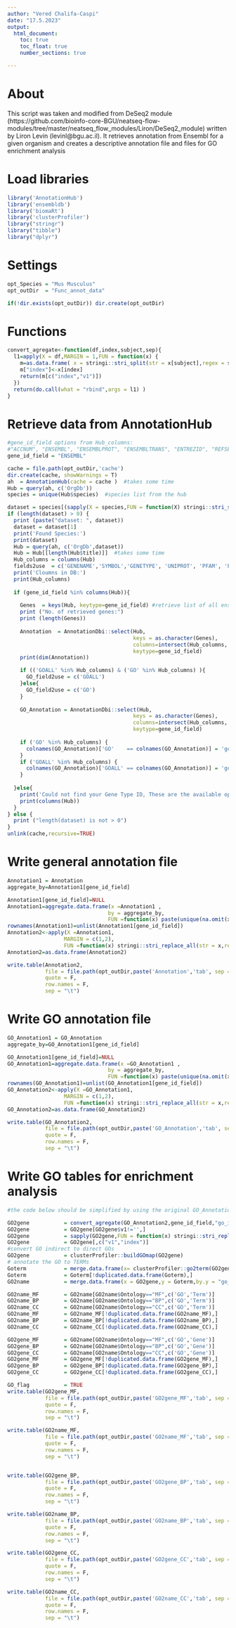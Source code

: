 ```yaml
---
author: "Vered Chalifa-Caspi"
date: "17.5.2023"
output: 
  html_document:
    toc: true
    toc_float: true
    number_sections: true

---
```

# About

This script was taken and modified from DeSeq2 module (https://github.com/bioinfo-core-BGU/neatseq-flow-modules/tree/master/neatseq_flow_modules/Liron/DeSeq2_module)
written by Liron Levin (levinl@bgu.ac.il).
It retrieves annotation from Ensembl for a given organism and creates a descriptive annotation file and files for GO enrichment analysis

# Load libraries

```r

library('AnnotationHub')
library('ensembldb')
library('biomaRt')
library('clusterProfiler')
library("stringr")
library("tibble")
library("dplyr")

```

# Settings

```r

opt_Species = "Mus Musculus"
opt_outDir  = "Func_annot_data"

if(!dir.exists(opt_outDir)) dir.create(opt_outDir)

```

# Functions

```r

convert_agregate<-function(df,index,subject,sep){
  l1=apply(X = df,MARGIN = 1,FUN = function(x) {
    m=as.data.frame( x = stringi::stri_split(str = x[subject],regex = sep),col.names = c("v1"))
    m["index"]<-x[index]
    return(m[c("index","v1")])
  })
  return(do.call(what = "rbind",args = l1) )
}
```

# Retrieve data from AnnotationHub

```r

#gene_id_field options from Hub_columns:
#"ACCNUM", "ENSEMBL", "ENSEMBLPROT", "ENSEMBLTRANS", "ENTREZID", "REFSEQ", "SYMBOL", "UNIPROT"     
gene_id_field = "ENSEMBL"

cache = file.path(opt_outDir,'cache')
dir.create(cache, showWarnings = T)
ah  = AnnotationHub(cache = cache )  #takes some time
Hub = query(ah, c('OrgDb'))
species = unique(Hub$species)  #species list from the hub

dataset = species[(sapply(X = species,FUN = function(X) stringi::stri_startswith(fixed =  stringi::stri_trans_tolower(opt_Species),str =  stringi::stri_trans_tolower(X)    )))]
if (length(dataset) > 0) {
  print (paste("dataset: ", dataset))
  dataset = dataset[1]
  print('Found Species:')
  print(dataset)
  Hub = query(ah, c('OrgDb',dataset))
  Hub = Hub[[length(Hub$title)]]  #takes some time
  Hub_columns = columns(Hub)
  fields2use  = c('GENENAME','SYMBOL','GENETYPE', 'UNIPROT', 'PFAM', 'PATH') 
  print('Cloumns in DB:')
  print(Hub_columns)
  
  if (gene_id_field %in% columns(Hub)){
    
    Genes  = keys(Hub, keytype=gene_id_field) #retrieve list of all ensembl genes
    print ("No. of retrieved genes:")
    print (length(Genes))
    
    Annotation  = AnnotationDbi::select(Hub,                                       #Vered: this is BAD!!
                                        keys = as.character(Genes),
                                        columns=intersect(Hub_columns, fields2use),
                                        keytype=gene_id_field)
    print(dim(Annotation))

    if (('GOALL' %in% Hub_columns) & ('GO' %in% Hub_columns) ){
      GO_field2use = c('GOALL')
    }else{
      GO_field2use = c('GO')
    }
    
    GO_Annotation = AnnotationDbi::select(Hub,                                       
                                        keys = as.character(Genes),
                                        columns=intersect(Hub_columns, GO_field2use),
                                        keytype=gene_id_field)
    
    if ('GO' %in% Hub_columns) {
      colnames(GO_Annotation)['GO'    == colnames(GO_Annotation)] = 'go_id'
    }
    if ('GOALL' %in% Hub_columns) {
      colnames(GO_Annotation)['GOALL' == colnames(GO_Annotation)] = 'go_id'
    }
    
  }else{
    print('Could not find your Gene Type ID, These are the available options:')
    print(columns(Hub))
  }
} else {
  print ("length(dataset) is not > 0")
}
unlink(cache,recursive=TRUE)

```

# Write general annotation file

```r

Annotation1 = Annotation
aggregate_by=Annotation1[gene_id_field]

Annotation1[gene_id_field]=NULL
Annotation1=aggregate.data.frame(x =Annotation1 ,
                                by = aggregate_by,
                                FUN =function(x) paste(unique(na.omit(x)),sep = "/",collapse = "/"))
rownames(Annotation1)=unlist(Annotation1[gene_id_field])
Annotation2<-apply(X =Annotation1,
                  MARGIN = c(1,2),
                  FUN =function(x) stringi::stri_replace_all(str = x,replacement = " ",regex = ",") )
Annotation2=as.data.frame(Annotation2)

write.table(Annotation2,
            file = file.path(opt_outDir,paste('Annotation','tab', sep = '.')),
            quote = F,
            row.names = F,
            sep = "\t")
```
# Write GO annotation file

```r

GO_Annotation1 = GO_Annotation
aggregate_by=GO_Annotation1[gene_id_field]

GO_Annotation1[gene_id_field]=NULL
GO_Annotation1=aggregate.data.frame(x =GO_Annotation1 ,
                                by = aggregate_by,
                                FUN =function(x) paste(unique(na.omit(x)),sep = "/",collapse = "/"))
rownames(GO_Annotation1)=unlist(GO_Annotation1[gene_id_field])
GO_Annotation2<-apply(X =GO_Annotation1,
                  MARGIN = c(1,2),
                  FUN =function(x) stringi::stri_replace_all(str = x,replacement = " ",regex = ",") )
GO_Annotation2=as.data.frame(GO_Annotation2)

write.table(GO_Annotation2,
            file = file.path(opt_outDir,paste('GO_Annotation','tab', sep = '.')) ,
            quote = F,
            row.names = F,
            sep = "\t")

```

# Write GO tables for enrichment analysis

```r

#the code below should be simplified by using the original GO_Annotation object before aggregation

GO2gene           = convert_agregate(GO_Annotation2,gene_id_field,"go_id","/")
GO2gene           = GO2gene[GO2gene$v1!='',]
GO2gene           = sapply(GO2gene,FUN = function(x) stringi::stri_replace_all(str = x,replacement = "",regex = " "))
GO2gene           = GO2gene[,c("v1","index")]
#convert GO indirect to direct GOs
GO2gene           = clusterProfiler::buildGOmap(GO2gene)
# annotate the GO to TERMs
Goterm            = merge.data.frame(x= clusterProfiler::go2term(GO2gene$GO), y=clusterProfiler::go2ont(GO2gene$GO) ,by='go_id')
Goterm            = Goterm[!duplicated.data.frame(Goterm),]
GO2name           = merge.data.frame(x = GO2gene,y = Goterm,by.y = "go_id",by.x ="GO" ,sort = FALSE)

GO2name_MF        = GO2name[GO2name$Ontology=="MF",c('GO','Term')]
GO2name_BP        = GO2name[GO2name$Ontology=="BP",c('GO','Term')]
GO2name_CC        = GO2name[GO2name$Ontology=="CC",c('GO','Term')]
GO2name_MF        = GO2name_MF[!duplicated.data.frame(GO2name_MF),]
GO2name_BP        = GO2name_BP[!duplicated.data.frame(GO2name_BP),]
GO2name_CC        = GO2name_CC[!duplicated.data.frame(GO2name_CC),]

GO2gene_MF        = GO2name[GO2name$Ontology=="MF",c('GO','Gene')]
GO2gene_BP        = GO2name[GO2name$Ontology=="BP",c('GO','Gene')]
GO2gene_CC        = GO2name[GO2name$Ontology=="CC",c('GO','Gene')]
GO2gene_MF        = GO2gene_MF[!duplicated.data.frame(GO2gene_MF),]
GO2gene_BP        = GO2gene_BP[!duplicated.data.frame(GO2gene_BP),]
GO2gene_CC        = GO2gene_CC[!duplicated.data.frame(GO2gene_CC),]

GO_flag           = TRUE
write.table(GO2gene_MF,
            file = file.path(opt_outDir,paste('GO2gene_MF','tab', sep = '.')) ,
            quote = F,
            row.names = F,
            sep = "\t")

write.table(GO2name_MF,
            file = file.path(opt_outDir,paste('GO2name_MF','tab', sep = '.')) ,
            quote = F,
            row.names = F,
            sep = "\t")


write.table(GO2gene_BP,
            file = file.path(opt_outDir,paste('GO2gene_BP','tab', sep = '.')) ,
            quote = F,
            row.names = F,
            sep = "\t")

write.table(GO2name_BP,
            file = file.path(opt_outDir,paste('GO2name_BP','tab', sep = '.')) ,
            quote = F,
            row.names = F,
            sep = "\t")

write.table(GO2gene_CC,
            file = file.path(opt_outDir,paste('GO2gene_CC','tab', sep = '.')) ,
            quote = F,
            row.names = F,
            sep = "\t")

write.table(GO2name_CC,
            file = file.path(opt_outDir,paste('GO2name_CC','tab', sep = '.')) ,
            quote = F,
            row.names = F,
            sep = "\t")
```